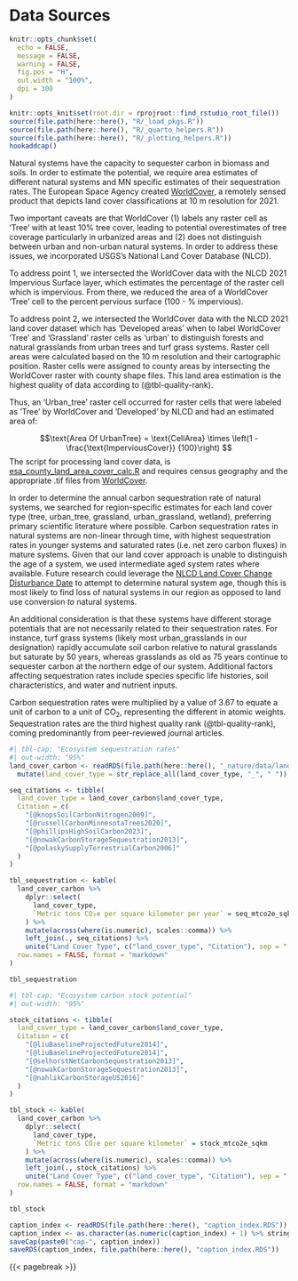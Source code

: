# Data Sources {#sec-land-area-data-sources}
```r
knitr::opts_chunk$set(
  echo = FALSE,
  message = FALSE,
  warning = FALSE,
  fig.pos = "H",
  out.width = "100%",
  dpi = 300
)

knitr::opts_knit$set(root.dir = rprojroot::find_rstudio_root_file())
source(file.path(here::here(), "R/_load_pkgs.R"))
source(file.path(here::here(), "R/_quarto_helpers.R"))
source(file.path(here::here(), "R/_plotting_helpers.R"))
hookaddcap()
```


Natural systems have the capacity to sequester carbon in biomass and soils. In order to estimate the potential, we require area estimates of different natural systems and MN specific estimates of their sequestration rates.  The European Space Agency created [WorldCover](https://esa-worldcover.org/en), a remotely sensed product that depicts land cover classifications at 10 m resolution for 2021. 

Two important caveats are that WorldCover (1) labels any raster cell as 'Tree' with at least 10% tree cover, leading to potential overestimates of tree coverage particularly in urbanized areas and (2) does not distinguish between urban and non-urban natural systems. In order to address these issues, we incorporated USGS's National Land Cover Database (NLCD). 

To address point 1, we intersected the WorldCover data with the NLCD 2021 Impervious Surface layer, which estimates the percentage of the raster cell which is impervious. From there, we reduced the area of a WorldCover 'Tree' cell to the percent pervious surface (100 - % impervious).  

To address point 2, we intersected the WorldCover data with the NLCD 2021 land cover dataset which has 'Developed areas' when to label WorldCover 'Tree' and 'Grassland' raster cells as 'urban' to distinguish forests and natural grasslands from urban trees and turf grass systems. Raster cell areas were calculated based on the 10 m resolution and their cartographic position. Raster cells were assigned to county areas by intersecting the WorldCover raster with county shape files. This land area estimation is the highest quality of data according to (@tbl-quality-rank).

Thus, an 'Urban_tree' raster cell occurred for raster cells that were labeled as 'Tree' by WorldCover and 'Developed' by NLCD and had an estimated area of:

$$\text{Area Of UrbanTree} =  \text{CellArea} \times \left(1 -  \frac{\text{ImperviousCover}} {100}\right) $$
The script for processing land cover data, is [esa_county_land_area_cover_calc.R](_nature/data-raw/esa_county_land_area_cover_calc.R) and requires census geography and the appropriate .tif files from [WorldCover](https://esa-worldcover.org/en).

In order to determine the annual carbon sequestration rate of natural systems, we searched for region-specific estimates for each land cover type (tree, urban_tree, grassland, urban_grassland, wetland), preferring primary scientific literature where possible. Carbon sequestration rates in natural systems are non-linear through time, with highest sequestration rates in younger systems and saturated rates (i.e. net zero carbon fluxes) in mature systems. Given that our land cover approach is unable to distinguish the age of a system, we used intermediate aged system rates where available. Future research could leverage the [NLCD Land Cover Change Disturbance Date](https://www.mrlc.gov/nlcd-2021-science-research-products) to attempt to determine natural system age, though this is most likely to find loss of natural systems in our region as opposed to land use conversion *to* natural systems. 

An additional consideration is that these systems have different storage potentials that are not necessarily related to their sequestration rates. For instance, turf grass systems (likely most urban_grasslands in our designation) rapidly accumulate soil carbon relative to natural grasslands but saturate by 50 years, whereas grasslands as old as 75 years continue to sequester carbon at the northern edge of our system. Additional factors affecting sequestration rates include species specific life histories, soil characteristics, and water and nutrient inputs. 

Carbon sequestration rates were multiplied by a value of 3.67 to equate a unit of carbon to a unit of CO~2~, representing the different in atomic weights. Sequestration rates are the third highest quality rank (@tbl-quality-rank), coming predominantly from peer-reviewed journal articles.


```r
#| tbl-cap: "Ecosystem sequestration rates"
#| out-width: "95%"
land_cover_carbon <- readRDS(file.path(here::here(), "_nature/data/land_cover_carbon.RDS")) %>%
  mutate(land_cover_type = str_replace_all(land_cover_type, "_", " "))

seq_citations <- tibble(
  land_cover_type = land_cover_carbon$land_cover_type,
  Citation = c(
    "[@knopsSoilCarbonNitrogen2009]",
    "[@russellCarbonMinnesotaTrees2020]",
    "[@phillipsHighSoilCarbon2023]",
    "[@nowakCarbonStorageSequestration2013]",
    "[@polaskySupplyTerrestrialCarbon2006]"
  )
)

tbl_sequestration <- kable(
  land_cover_carbon %>%
    dplyr::select(
      land_cover_type,
      `Metric tons CO₂e per square kilometer per year` = seq_mtco2e_sqkm
    ) %>%
    mutate(across(where(is.numeric), scales::comma)) %>%
    left_join(., seq_citations) %>%
    unite("Land Cover Type", c("land_cover_type", "Citation"), sep = " "),
  row.names = FALSE, format = "markdown"
)

tbl_sequestration
```


```r
#| tbl-cap: "Ecosystem carbon stock potential"
#| out-width: "95%"

stock_citations <- tibble(
  land_cover_type = land_cover_carbon$land_cover_type,
  Citation = c(
    "[@liuBaselineProjectedFuture2014]",
    "[@liuBaselineProjectedFuture2014]",
    "[@selhorstNetCarbonSequestration2013]",
    "[@nowakCarbonStorageSequestration2013]",
    "[@nahlikCarbonStorageUS2016]"
  )
)

tbl_stock <- kable(
  land_cover_carbon %>%
    dplyr::select(
      land_cover_type,
      `Metric tons CO₂e per square kilometer` = stock_mtco2e_sqkm
    ) %>%
    mutate(across(where(is.numeric), scales::comma)) %>%
    left_join(., stock_citations) %>%
    unite("Land Cover Type", c("land_cover_type", "Citation"), sep = " "),
  row.names = FALSE, format = "markdown"
)

tbl_stock
```

```r
caption_index <- readRDS(file.path(here::here(), "caption_index.RDS"))
caption_index <- as.character(as.numeric(caption_index) + 1) %>% stringr::str_pad(width = 2, side = "left", pad = "0")
saveCap(paste0("cap-", caption_index))
saveRDS(caption_index, file.path(here::here(), "caption_index.RDS"))
```

{{< pagebreak >}}
